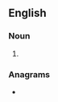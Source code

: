 ==English==

===Noun===
{{head|en|noun form}}

# {{plural of|en|midair}}

===Anagrams===
* {{anagrams|en|a=adiimrs|diarism|sidarim}}